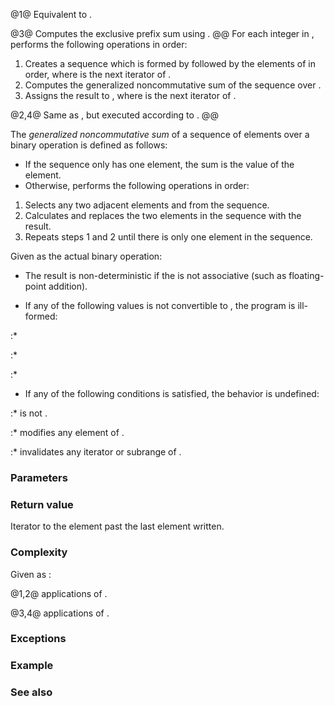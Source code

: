 {{cpp/title|exclusive_scan}}
{{cpp/algorithm/numeric/navbar}}
{{dcl begin}}
{{dcl header|numeric}}
{{dcl|num=1|since=c++17|notes={{mark constexpr since c++20}}|
template&lt; class InputIt, class OutputIt, class T &gt;
OutputIt exclusive_scan( InputIt first, InputIt last,
                         OutputIt d_first, T init );
}}
{{dcl|num=2|since=c++17|
template&lt; class ExecutionPolicy,
          class ForwardIt1, class ForwardIt2, class T &gt;
ForwardIt2 exclusive_scan( ExecutionPolicy&amp;&amp; policy,
                           ForwardIt1 first, ForwardIt1 last,
                           ForwardIt2 d_first, T init );
}}
{{dcl|num=3|since=c++17|notes={{mark constexpr since c++20}}|
template&lt; class InputIt, class OutputIt,
          class T, class BinaryOp &gt;
OutputIt exclusive_scan( InputIt first, InputIt last,
                         OutputIt d_first, T init, BinaryOp op );
}}
{{dcl|num=4|since=c++17|
template&lt; class ExecutionPolicy,
          class ForwardIt1, class ForwardIt2,
          class T, class BinaryOp &gt;
ForwardIt2 exclusive_scan( ExecutionPolicy&amp;&amp; policy,
                           ForwardIt1 first, ForwardIt1 last,
                           ForwardIt2 d_first, T init, BinaryOp op );
}}
{{dcl end}}

@1@ Equivalent to {{c|exclusive_scan(first, last, d_first, init, std::plus&lt;&gt;()}}.

@3@ Computes the exclusive prefix sum using {{c|op}}.
@@ For each integer {{c|i}} in {{range|0|std::distance(first, last)}}, performs the following operations in order:
# Creates a sequence which is formed by {{c|init}} followed by the elements of {{range|first|iter}} in order, where {{c|iter}} is the next {{c|i}}{{su|b=th}} iterator of {{c|first}}.
# Computes the generalized noncommutative sum of the sequence over {{c|op}}.
# Assigns the result to {{c|*dest}}, where {{c|dest}} is the next {{c|i}}{{su|b=th}} iterator of {{c|d_first}}.

@2,4@ Same as {{v|1,3}}, but executed according to {{c|policy}}.
@@ {{cpp/algorithm/parallel overload precondition|plural=yes}}

The ''generalized noncommutative sum'' of a sequence of elements over a binary operation {{c|binary_op}} is defined as follows:
* If the sequence only has one element, the sum is the value of the element.
* Otherwise, performs the following operations in order:
# Selects any two adjacent elements {{c|elem1}} and {{c|elem2}} from the sequence.
# Calculates {{c|binary_op(elem1, elem2)}} and replaces the two elements in the sequence with the result.
# Repeats steps 1 and 2 until there is only one element in the sequence.


Given {{c|binary_op}} as the actual binary operation:

* The result is non-deterministic if the {{c|binary_op}} is not associative (such as floating-point addition).

* If any of the following values is not convertible to {{tt|T}}, the program is ill-formed:
:* {{c|binary_op(init, *first)}}
:* {{c|binary_op(init, init)}}
:* {{c|binary_op(*first, *first)}}

* If any of the following conditions is satisfied, the behavior is undefined:
:* {{tt|T}} is not {{named req|MoveConstructible}}.
:* {{c|binary_op}} modifies any element of {{range|first|last}}.
:* {{c|binary_op}} invalidates any iterator or subrange of {{closed range|first|last}}.

===Parameters===
{{par begin}}
{{par|first, last|the range of elements to sum}}
{{par|d_first|the beginning of the destination range; may be equal to {{c|first}}}}
{{par exec pol}}
{{par|init|the initial value}}
{{par|op|binary {{named req|FunctionObject}} that will be applied in to the result of dereferencing the input iterators, the results of other {{c|op}}, and {{c|init}}}}
{{par hreq}}
{{par req named|InputIt|InputIterator}}
{{par req named|OutputIt|OutputIterator}}
{{par req named|ForwardIt1, ForwardIt2|ForwardIterator}}
{{par end}}

===Return value===
Iterator to the element past the last element written.

===Complexity===
Given {{mathjax-or|\(\scriptsize N\)|N}} as {{c|std::distance(first, last)}}:

@1,2@ {{mathjax-or|\(\scriptsize O(N)\)|O(N)}} applications of {{c|std::plus&lt;&gt;()}}.

@3,4@ {{mathjax-or|\(\scriptsize O(N)\)|O(N)}} applications of {{c|op}}.

===Exceptions===
{{cpp/algorithm/parallel exceptions reporting behavior|singular=no}}

===Example===
{{cpp/algorithm/scan example}}

===See also===
{{dsc begin}}
{{dsc inc|cpp/algorithm/dsc adjacent_difference}}
{{dsc inc|cpp/algorithm/dsc accumulate}}
{{dsc inc|cpp/algorithm/dsc partial_sum}}
{{dsc inc|cpp/algorithm/dsc transform_exclusive_scan}}
{{dsc inc|cpp/algorithm/dsc inclusive_scan}}
{{dsc end}}

{{langlinks|es|ja|zh}}